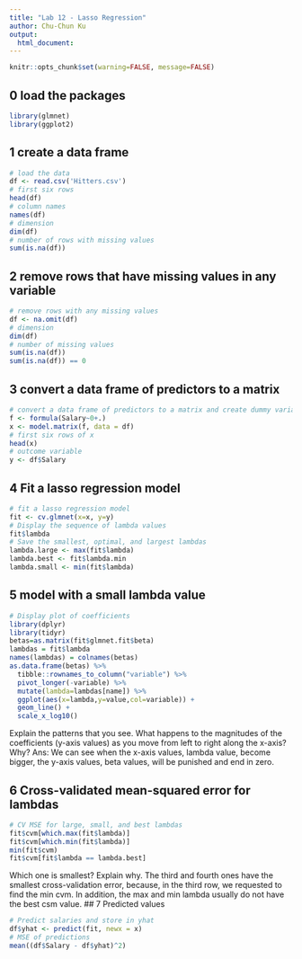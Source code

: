 ```yaml
---
title: "Lab 12 - Lasso Regression"
author: Chu-Chun Ku
output:
  html_document:
---
```


```r
knitr::opts_chunk$set(warning=FALSE, message=FALSE)
```

## 0 load the packages 
```r
library(glmnet)
library(ggplot2)
```

## 1 create a data frame
```r
# load the data 
df <- read.csv('Hitters.csv')
# first six rows
head(df)
# column names
names(df)
# dimension 
dim(df)
# number of rows with missing values 
sum(is.na(df))
```

## 2 remove rows that have missing values in any variable  
```r
# remove rows with any missing values 
df <- na.omit(df)
# dimension 
dim(df)
# number of missing values 
sum(is.na(df))
sum(is.na(df)) == 0
```

## 3 convert a data frame of predictors to a matrix 
```r
# convert a data frame of predictors to a matrix and create dummy variables for character variables 
f <- formula(Salary~0+.)
x <- model.matrix(f, data = df)
# first six rows of x
head(x)
# outcome variable
y <- df$Salary
```


## 4 Fit a lasso regression model
```r
# fit a lasso regression model 
fit <- cv.glmnet(x=x, y=y)
# Display the sequence of lambda values 
fit$lambda
# Save the smallest, optimal, and largest lambdas
lambda.large <- max(fit$lambda)
lambda.best <- fit$lambda.min
lambda.small <- min(fit$lambda)

```

## 5 model with a small lambda value 
```r
# Display plot of coefficients
library(dplyr)
library(tidyr)
betas=as.matrix(fit$glmnet.fit$beta)
lambdas = fit$lambda
names(lambdas) = colnames(betas)
as.data.frame(betas) %>% 
  tibble::rownames_to_column("variable") %>% 
  pivot_longer(-variable) %>% 
  mutate(lambda=lambdas[name]) %>% 
  ggplot(aes(x=lambda,y=value,col=variable)) + 
  geom_line() + 
  scale_x_log10()


```

Explain the patterns that you see. What happens to the magnitudes of the coefficients (y-axis values) as you move from left to right along the x-axis? Why?
Ans: We can see when the x-axis values, lambda value, become bigger, the y-axis values, beta values, will be punished and end in zero. 


## 6 Cross-validated mean-squared error for lambdas
```r
# CV MSE for large, small, and best lambdas
fit$cvm[which.max(fit$lambda)] 
fit$cvm[which.min(fit$lambda)]
min(fit$cvm)
fit$cvm[fit$lambda == lambda.best]
```

Which one is smallest? Explain why.
The third and fourth ones have the smallest cross-validation error, because, in the third row, we requested to find the min cvm. In addition, the max and min lambda usually do not have the best csm value.
## 7 Predicted values
```r
# Predict salaries and store in yhat
df$yhat <- predict(fit, newx = x)
# MSE of predictions
mean((df$Salary - df$yhat)^2)
```

